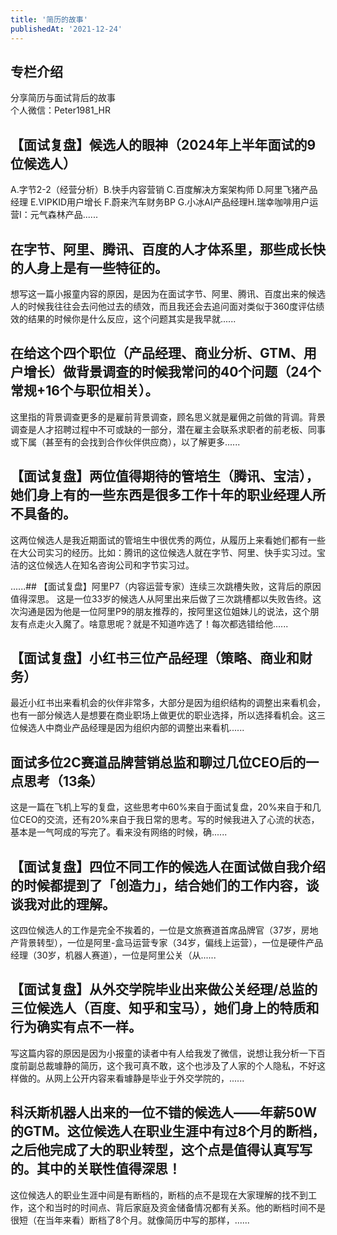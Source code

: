 ```yaml
---
title: '简历的故事'
publishedAt: '2021-12-24'
---
```


## 专栏介绍

分享简历与面试背后的故事  
个人微信：Peter1981\_HR

## 【面试复盘】候选人的眼神（2024年上半年面试的9位候选人）
A.字节2-2（经营分析）B.快手内容营销 C.百度解决方案架构师 D.阿里飞猪产品经理 E.VIPKID用户增长 F.蔚来汽车财务BP G.小冰AI产品经理H.瑞幸咖啡用户运营I：元气森林产品......

## 在字节、阿里、腾讯、百度的人才体系里，那些成长快的人身上是有一些特征的。
想写这一篇小报童内容的原因，是因为在面试字节、阿里、腾讯、百度出来的候选人的时候我往往会去问他过去的绩效，而且我还会去追问面对类似于360度评估绩效的结果的时候你是什么反应，这个问题其实是我早就......

## 在给这个四个职位（产品经理、商业分析、GTM、用户增长）做背景调查的时候我常问的40个问题（24个常规+16个与职位相关）。
这里指的背景调查更多的是雇前背景调查，顾名思义就是雇佣之前做的背调。背景调查是人才招聘过程中不可或缺的一部分，潜在雇主会联系求职者的前老板、同事或下属（甚至有的会找到合作伙伴供应商），以了解更多......

## 【面试复盘】两位值得期待的管培生（腾讯、宝洁），她们身上有的一些东西是很多工作十年的职业经理人所不具备的。
这两位候选人是我近期面试的管培生中很优秀的两位，从履历上来看她们都有一些在大公司实习的经历。比如：腾讯的这位候选人就在字节、阿里、快手实习过。宝洁的这位候选人在知名咨询公司和字节实习过。

......## 【面试复盘】阿里P7（内容运营专家）连续三次跳槽失败，这背后的原因值得深思。
这是一位33岁的候选人从阿里出来后做了三次跳槽都以失败告终。这次沟通是因为他是一位阿里P9的朋友推荐的，按阿里这位姐妹儿的说法，这个朋友有点走火入魔了。啥意思呢？就是不知道咋选了！每次都选错给他......

## 【面试复盘】小红书三位产品经理（策略、商业和财务）
最近小红书出来看机会的伙伴非常多，大部分是因为组织结构的调整出来看机会，也有一部分候选人是想要在商业职场上做更优的职业选择，所以选择看机会。这三位候选人中商业产品经理是因为组织内部的调整出来看机......

## 面试多位2C赛道品牌营销总监和聊过几位CEO后的一点思考（13条）
这是一篇在飞机上写的复盘，这些思考中60%来自于面试复盘，20%来自于和几位CEO的交流，还有20%来自于我日常的思考。写的时候我进入了心流的状态，基本是一气呵成的写完了。看来没有网络的时候，确......

## 【面试复盘】四位不同工作的候选人在面试做自我介绍的时候都提到了「创造力」，结合她们的工作内容，谈谈我对此的理解。
这四位候选人的工作是完全不挨着的，一位是文旅赛道首席品牌官（37岁，房地产背景转型），一位是阿里-盒马运营专家（34岁，偏线上运营），一位是硬件产品经理（30岁，机器人赛道），一位是阿里公关（从......

## 【面试复盘】从外交学院毕业出来做公关经理/总监的三位候选人（百度、知乎和宝马），她们身上的特质和行为确实有点不一样。
写这篇内容的原因是因为小报童的读者中有人给我发了微信，说想让我分析一下百度前副总裁璩静的简历，这个我可真不敢，这个也涉及了人家的个人隐私，不好这样做的。从网上公开内容来看璩静是毕业于外交学院的，......

## 科沃斯机器人出来的一位不错的候选人——年薪50W的GTM。这位候选人在职业生涯中有过8个月的断档，之后他完成了大的职业转型，这个点是值得认真写写的。其中的关联性值得深思！
这位候选人的职业生涯中间是有断档的，断档的点不是现在大家理解的找不到工作，这个和当时的时间点、背后家庭及资金储备情况都有关系。他的断档时间不是很短（在当年来看）断档了8个月。就像简历中写的那样，......

